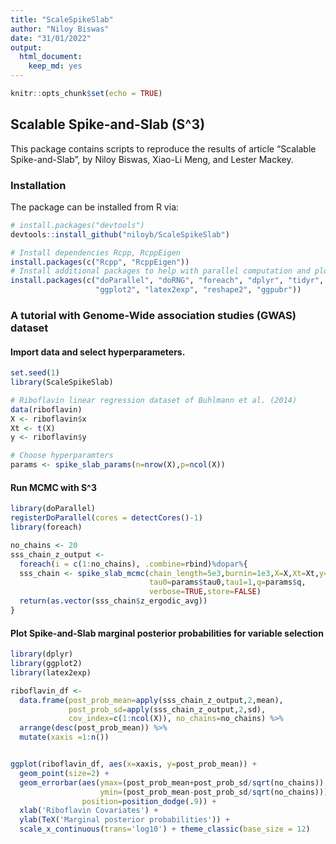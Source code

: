 ```yaml
---
title: "ScaleSpikeSlab"
author: "Niloy Biswas"
date: "31/01/2022"
output: 
  html_document: 
    keep_md: yes
---
```


```r
knitr::opts_chunk$set(echo = TRUE)
```

## Scalable Spike-and-Slab (S^3)

This package contains scripts to reproduce the results of article 
"Scalable Spike-and-Slab", by Niloy Biswas, Xiao-Li Meng, and Lester Mackey.

### Installation

The package can be installed from R via:

```r
# install.packages("devtools")
devtools::install_github("niloyb/ScaleSpikeSlab")

# Install dependencies Rcpp, RcppEigen
install.packages(c("Rcpp", "RcppEigen"))
# Install additional packages to help with parallel computation and plotting
install.packages(c("doParallel", "doRNG", "foreach", "dplyr", "tidyr", 
                   "ggplot2", "latex2exp", "reshape2", "ggpubr"))
```

### A tutorial with Genome-Wide association studies (GWAS) dataset

#### Import data and select hyperparameters. 
```r
set.seed(1)
library(ScaleSpikeSlab)

# Riboflavin linear regression dataset of Buhlmann et al. (2014) 
data(riboflavin)
X <- riboflavin$x
Xt <- t(X)
y <- riboflavin$y

# Choose hyperparamters
params <- spike_slab_params(n=nrow(X),p=ncol(X))
```
#### Run MCMC with S^3

```r
library(doParallel)
registerDoParallel(cores = detectCores()-1)
library(foreach)

no_chains <- 20
sss_chain_z_output <- 
  foreach(i = c(1:no_chains), .combine=rbind)%dopar%{
  sss_chain <- spike_slab_mcmc(chain_length=5e3,burnin=1e3,X=X,Xt=Xt,y=y,
                               tau0=params$tau0,tau1=1,q=params$q,
                               verbose=TRUE,store=FALSE)
  return(as.vector(sss_chain$z_ergodic_avg))
}

```
#### Plot Spike-and-Slab marginal posterior probabilities for variable selection 

```r
library(dplyr)
library(ggplot2)
library(latex2exp)

riboflavin_df <- 
  data.frame(post_prob_mean=apply(sss_chain_z_output,2,mean),
             post_prob_sd=apply(sss_chain_z_output,2,sd),
             cov_index=c(1:ncol(X)), no_chains=no_chains) %>%
  arrange(desc(post_prob_mean)) %>%
  mutate(xaxis =1:n())


ggplot(riboflavin_df, aes(x=xaxis, y=post_prob_mean)) + 
  geom_point(size=2) + 
  geom_errorbar(aes(ymax=(post_prob_mean+post_prob_sd/sqrt(no_chains)), 
                    ymin=(post_prob_mean-post_prob_sd/sqrt(no_chains))),
                position=position_dodge(.9)) +
  xlab('Riboflavin Covariates') + 
  ylab(TeX('Marginal posterior probabilities')) +
  scale_x_continuous(trans='log10') + theme_classic(base_size = 12)

```
